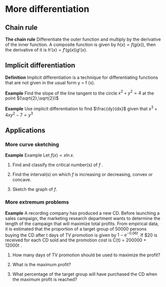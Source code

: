 # More differentiation

## Chain rule 

**The chain rule** Differentiate the outer function and multiply by the derivative of the inner function. A composite function is given by $h(x)=f(g(x))$, then the derivative of it is $h'(x)=f'(g(x))g'(x)$.

## Implicit differentiation 

**Definition** Implicit differentiation is a technique for differentiating functions that are not given in the usual form y = f (x).

**Example** Find the slope of the line tangent to the circle $x^2 + y^2 = 4$ at the point $(\sqrt{2},\sqrt{2})$

**Example** Use implicit differentiation to find $\frac{dy}{dx}$ given that $x^3+4xy^2-7=y^3$



## Applications 

### More curve sketching 

**Example** Example Let $f (x) = x\ln {x}$.

(1) Find and classify the critical number(s) of $f$ .

(2) Find the interval(s) on which $f$ is increasing or decreasing, convex or concave.

(3) Sketch the graph of $f$.

### More extremum problems 

**Example** A recording company has produced a new CD. Before launching a sales campaign, the marketing research department wants to determine the length of the campaign that will maximize total profits. From empirical data, it is estimated that the proportion of a target group of 50000 persons buying the CD after t days of TV promotion is given by $1-e^{-0.06t}$. If $20 is received for each CD sold and the promotion cost is C(t) = 200000 + 12000t  .

(1) How many days of TV promotion should be used to maximize the profit?

(2) What is the maximum profit?

(3) What percentage of the target group will have purchased the CD when the maximum profit is reached?



